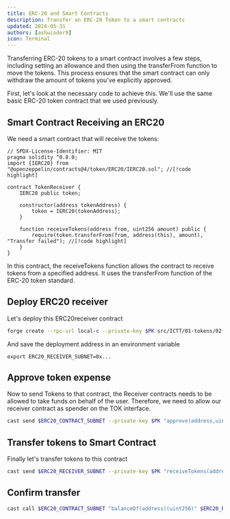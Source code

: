 ```yaml
---
title: ERC-20 and Smart Contracts
description: Transfer an ERC-20 Token to a smart contracts
updated: 2024-05-31
authors: [ashucoder9]
icon: Terminal
---
```


Transferring ERC-20 tokens to a smart contract involves a few steps, including setting an allowance and then using the transferFrom function to move the tokens. This process ensures that the smart contract can only withdraw the amount of tokens you've explicitly approved.

First, let's look at the necessary code to achieve this. We'll use the same basic ERC-20 token contract that we used previously. 

## Smart Contract Receiving an ERC20

We need a smart contract that will receive the tokens:

```solidity 
// SPDX-License-Identifier: MIT
pragma solidity ^0.8.0;
import {IERC20} from "@openzeppelin/contracts@4/token/ERC20/IERC20.sol"; //[!code highlight]

contract TokenReceiver {
    IERC20 public token;

    constructor(address tokenAddress) {
        token = IERC20(tokenAddress);
    }

    function receiveTokens(address from, uint256 amount) public {
        require(token.transferFrom(from, address(this), amount), "Transfer failed"); //[!code highlight]
    }
}
```

In this contract, the receiveTokens function allows the contract to receive tokens from a specified address. It uses the transferFrom function of the ERC-20 token standard.

## Deploy ERC20 receiver
Let's deploy this ERC20receiver contract

```bash
forge create --rpc-url local-c --private-key $PK src/ICTT/01-tokens/02-erc20-receiver.sol:TokenReceiver --constructor-args $ERC20_CONTRACT_SUBNET
```

And save the deployment address in an environment variable
```
export ERC20_RECEIVER_SUBNET=0x...
```

## Approve token expense

Now to send Tokens to that contract, the Receiver contracts needs to be allowed to take funds on behalf of the user. Therefore, we need to allow our receiver contract as spender on the TOK interface.

```bash
cast send $ERC20_CONTRACT_SUBNET --private-key $PK "approve(address,uint256)" $ERC20_RECEIVER_SUBNET 20ether --rpc-url mysubnet
```

## Transfer tokens to Smart Contract

Finally let's transfer tokens to this contract

```bash
cast send $ERC20_RECEIVER_SUBNET --private-key $PK "receiveTokens(address,uint256)" $EWOQ 2ether --rpc-url mysubnet
```

## Confirm transfer


```bash
cast call $ERC20_CONTRACT_SUBNET "balanceOf(address)(uint256)" $ERC20_RECEIVER_SUBNET --rpc-url mysubnet
```